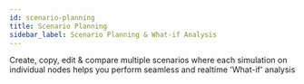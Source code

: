 ```yaml
---
id: scenario-planning
title: Scenario Planning
sidebar_label: Scenario Planning & What-if Analysis
---
```


Create, copy, edit & compare multiple scenarios where each simulation on individual nodes helps you perform seamless and realtime 'What-if' analysis

<Vimeo
    video="https://player.vimeo.com/video/439241500"
    responsive={true}
/>